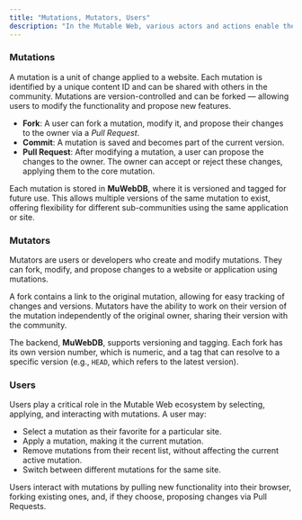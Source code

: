 ```yaml
---
title: "Mutations, Mutators, Users"
description: "In the Mutable Web, various actors and actions enable the flexibility and control that define the system. Below is a breakdown of the roles and operations that drive this ecosystem."
---
```


### Mutations[​](#mutations "Direct link to Mutations")

A mutation is a unit of change applied to a website. Each mutation is identified by a unique content ID and can be shared with others in the community. Mutations are version-controlled and can be forked — allowing users to modify the functionality and propose new features.

* **Fork**: A user can fork a mutation, modify it, and propose their changes to the owner via a *Pull Request*.
* **Commit**: A mutation is saved and becomes part of the current version.
* **Pull Request**: After modifying a mutation, a user can propose the changes to the owner. The owner can accept or reject these changes, applying them to the core mutation.

Each mutation is stored in **MuWebDB**, where it is versioned and tagged for future use. This allows multiple versions of the same mutation to exist, offering flexibility for different sub-communities using the same application or site.

### Mutators[​](#mutators "Direct link to Mutators")

Mutators are users or developers who create and modify mutations. They can fork, modify, and propose changes to a website or application using mutations.

A fork contains a link to the original mutation, allowing for easy tracking of changes and versions. Mutators have the ability to work on their version of the mutation independently of the original owner, sharing their version with the community.

The backend, **MuWebDB**, supports versioning and tagging. Each fork has its own version number, which is numeric, and a tag that can resolve to a specific version (e.g., `HEAD`, which refers to the latest version).

### Users[​](#users "Direct link to Users")

Users play a critical role in the Mutable Web ecosystem by selecting, applying, and interacting with mutations. A user may:

* Select a mutation as their favorite for a particular site.
* Apply a mutation, making it the current mutation.
* Remove mutations from their recent list, without affecting the current active mutation.
* Switch between different mutations for the same site.

Users interact with mutations by pulling new functionality into their browser, forking existing ones, and, if they choose, proposing changes via Pull Requests.
